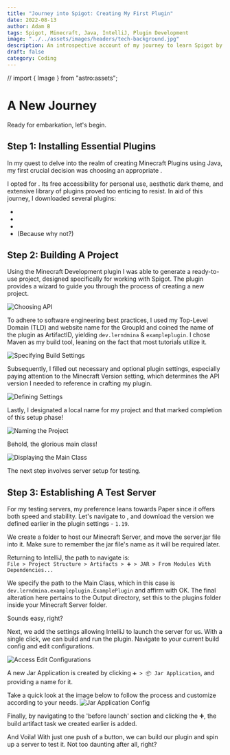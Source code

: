 ---
title: "Journey into Spigot: Creating My First Plugin"
date: 2022-08-13
author: Adam B
tags: Spigot, Minecraft, Java, IntelliJ, Plugin Development
image: "../../assets/images/headers/tech-background.jpg"
description: An introspective account of my journey to learn Spigot by creating my first plugin. This post serves as a reflection and guide for those embarking on a similar path.
draft: false
category: Coding
---

// import { Image } from "astro:assets";

# A New Journey

Ready for embarkation, let's begin.

## Step 1: Installing Essential Plugins

In my quest to delve into the realm of creating Minecraft Plugins using Java, my first crucial decision was choosing an appropriate <Link href="https://en.wikipedia.org/wiki/Integrated_development_environment" text="IDE" />.

I opted for <Link href="https://www.jetbrains.com/idea/" text="IntelliJ"/>. Its free accessibility for personal use, aesthetic dark theme, and extensive library of plugins proved too enticing to resist. In aid of this journey, I downloaded several plugins:

- <Link href="https://plugins.jetbrains.com/plugin/10044-atom-material-icons" text="Atom Material Icons" />
- <Link href="https://plugins.jetbrains.com/plugin/8006-material-theme-ui" text="Material Theme UI" />
- <Link href="https://plugins.jetbrains.com/plugin/8327-minecraft-development" text="Minecraft Development" />
- <Link href="https://plugins.jetbrains.com/plugin/8575-nyan-progress-bar" text="Nyan Progress Bar" /> (Because why not?)

## Step 2: Building A Project

Using the Minecraft Development plugin I was able to generate a ready-to-use project, designed specifically for working with Spigot. The plugin provides a wizard to guide you through the process of creating a new project.

![Choosing API](../../assets/images/posts/first-spigot-plugin/chooseapi.png)

To adhere to software engineering best practices, I used my Top-Level Domain (TLD) and website name for the GroupId and coined the name of the plugin as ArtifactID, yielding `dev.lerndmina` & `exampleplugin`. I chose Maven as my build tool, leaning on the fact that most tutorials utilize it.

![Specifying Build Settings](../../assets/images/posts/first-spigot-plugin/buildsettings.png)

Subsequently, I filled out necessary and optional plugin settings, especially paying attention to the Minecraft Version setting, which determines the API version I needed to reference in crafting my plugin.

![Defining Settings](../../assets/images/posts/first-spigot-plugin/settings.png)

Lastly, I designated a local name for my project and that marked completion of this setup phase!

![Naming the Project](../../assets/images/posts/first-spigot-plugin/projname.png)

Behold, the glorious main class!

![Displaying the Main Class](../../assets/images/posts/first-spigot-plugin/justcreated.png)

The next step involves server setup for testing.

## Step 3: Establishing A Test Server

For my testing servers, my preference leans towards Paper since it offers both speed and stability. Let's navigate to <Link href="https://papermc.io/downloads" text="papermc.io"/>, and download the version we defined earlier in the plugin settings - `1.19`.

We create a folder to host our Minecraft Server, and move the server.jar file into it. Make sure to remember the jar file's name as it will be required later.

Returning to IntelliJ, the path to navigate is:  
`File > Project Structure > Artifacts > ➕ > JAR > From Modules With Dependencies...`

We specify the path to the Main Class, which in this case is `dev.lerndmina.exampleplugin.ExamplePlugin` and affirm with OK. The final alteration here pertains to the Output directory, set this to the plugins folder inside your Minecraft Server folder.

Sounds easy, right?

Next, we add the settings allowing IntelliJ to launch the server for us. With a single click, we can build and run the plugin. Navigate to your current build config and edit configurations.

![Access Edit Configurations](../../assets/images/posts/first-spigot-plugin/editconfigurations-location.png)

A new Jar Application is created by clicking `➕ > 📦 Jar Application`, and providing a name for it.

Take a quick look at the image below to follow the process and customize according to your needs.
![Jar Application Config](../../assets/images/posts/first-spigot-plugin/JarApplicationConfig.png)

Finally, by navigating to the 'before launch' section and clicking the ➕, the build artifact task we created earlier is added.

And Voila! With just one push of a button, we can build our plugin and spin up a server to test it. Not too daunting after all, right?
